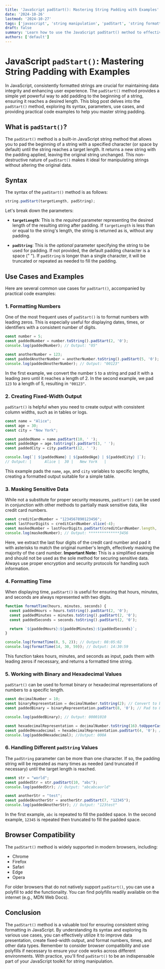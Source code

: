 ```yaml
---
title: 'JavaScript padStart(): Mastering String Padding with Examples'
date: '2024-10-26'
lastmod: '2024-10-27'
tags: ['javascript', 'string manipulation', 'padStart', 'string formatting', 'javascript tutorial', 'web development']
draft: false
summary: 'Learn how to use the JavaScript padStart() method to effectively pad strings with leading characters, ensuring consistent formatting and improved readability. This comprehensive guide covers various use cases with practical code examples.'
authors: ['default']
---
```


# JavaScript `padStart()`: Mastering String Padding with Examples

In JavaScript, consistently formatted strings are crucial for maintaining data integrity and enhancing user experience. The `padStart()` method provides a simple yet powerful way to add padding to the beginning of a string, ensuring it reaches a desired length. This blog post delves into the `padStart()` method, exploring its syntax, parameters, use cases, and providing practical code examples to help you master string padding.

## What is `padStart()`?

The `padStart()` method is a built-in JavaScript string method that allows you to pad the beginning of a string with a specified character (or space by default) until the string reaches a target length. It returns a new string with the padding applied, leaving the original string unchanged. This non-destructive nature of `padStart()` makes it ideal for manipulating strings without altering the original data.

## Syntax

The syntax of the `padStart()` method is as follows:

```javascript
string.padStart(targetLength, padString);
```

Let's break down the parameters:

*   **`targetLength`**: This is the *required* parameter representing the desired length of the resulting string after padding. If `targetLength` is less than or equal to the string's length, the string is returned as is, without any padding.

*   **`padString`**: This is the *optional* parameter specifying the string to be used for padding. If not provided, the default padding character is a space (" "). If `padString` is longer than a single character, it will be truncated or repeated as needed to fill the padding.

## Use Cases and Examples

Here are several common use cases for `padStart()`, accompanied by practical code examples:

### 1. Formatting Numbers

One of the most frequent uses of `padStart()` is to format numbers with leading zeros. This is especially useful for displaying dates, times, or identifiers with a consistent number of digits.

```javascript
const number = 5;
const paddedNumber = number.toString().padStart(2, '0');
console.log(paddedNumber); // Output: "05"

const anotherNumber = 123;
const paddedAnotherNumber = anotherNumber.toString().padStart(5, '0');
console.log(paddedAnotherNumber); // Output: "00123"
```

In the first example, we convert the number `5` to a string and pad it with a leading zero until it reaches a length of 2. In the second example, we pad `123` to a length of 5, resulting in `"00123"`.

### 2. Creating Fixed-Width Output

`padStart()` is helpful when you need to create output with consistent column widths, such as in tables or logs.

```javascript
const name = "Alice";
const age = 30;
const city = "New York";

const paddedName = name.padStart(10, ' ');
const paddedAge = age.toString().padStart(3, ' ');
const paddedCity = city.padStart(12, ' ');

console.log(`| ${paddedName} | ${paddedAge} | ${paddedCity} |`);
// Output: |      Alice |  30 |   New York   |
```

This example pads the `name`, `age`, and `city` variables to specific lengths, creating a formatted output suitable for a simple table.

### 3. Masking Sensitive Data

While not a substitute for proper security measures, `padStart()` can be used in conjunction with other methods to partially mask sensitive data, like credit card numbers.

```javascript
const creditCardNumber = "1234567890123456";
const lastFourDigits = creditCardNumber.slice(-4);
const maskedNumber = lastFourDigits.padStart(creditCardNumber.length, '*');
console.log(maskedNumber); // Output: **************3456
```

Here, we extract the last four digits of the credit card number and pad it with asterisks to match the original number's length, effectively masking the majority of the card number.  **Important Note:** This is a simplified example and should not be used as the sole method for securing sensitive data. Always use proper encryption and security protocols for handling such information.

### 4. Formatting Time

When displaying time, `padStart()` is useful for ensuring that hours, minutes, and seconds are always represented with two digits.

```javascript
function formatTime(hours, minutes, seconds) {
  const paddedHours = hours.toString().padStart(2, '0');
  const paddedMinutes = minutes.toString().padStart(2, '0');
  const paddedSeconds = seconds.toString().padStart(2, '0');

  return `${paddedHours}:${paddedMinutes}:${paddedSeconds}`;
}

console.log(formatTime(8, 5, 2)); // Output: 08:05:02
console.log(formatTime(14, 30, 59)); // Output: 14:30:59
```

This function takes hours, minutes, and seconds as input, pads them with leading zeros if necessary, and returns a formatted time string.

### 5. Working with Binary and Hexadecimal Values

`padStart()` can be used to format binary or hexadecimal representations of numbers to a specific length.

```javascript
const decimalNumber = 10;
const binaryRepresentation = decimalNumber.toString(2); // Convert to binary
const paddedBinary = binaryRepresentation.padStart(8, '0'); // Pad to 8 bits

console.log(paddedBinary); // Output: 00001010

const hexadecimalRepresentation = decimalNumber.toString(16).toUpperCase(); // Convert to Hexadecimal and uppercase
const paddedHexadecimal = hexadecimalRepresentation.padStart(4, '0'); // Pad to 4 chars
console.log(paddedHexadecimal); //Output: 000A
```

### 6.  Handling Different `padString` Values

The `padString` parameter can be more than one character. If so, the padding string will be repeated as many times as needed (and truncated if necessary) until the target length is reached.

```javascript
const str = "world";
const paddedStr = str.padStart(10, "abc");
console.log(paddedStr); // Output: "abcabcaorld"

const anotherStr = "test";
const paddedAnotherStr = anotherStr.padStart(7, "12345");
console.log(paddedAnotherStr); // Output: "123test"
```

In the first example, `abc` is repeated to fill the padded space.  In the second example, `12345` is repeated then truncated to fill the padded space.

## Browser Compatibility

The `padStart()` method is widely supported in modern browsers, including:

*   Chrome
*   Firefox
*   Safari
*   Edge
*   Opera

For older browsers that do not natively support `padStart()`, you can use a polyfill to add the functionality. You can find polyfills readily available on the internet (e.g., MDN Web Docs).

## Conclusion

The `padStart()` method is a valuable tool for ensuring consistent string formatting in JavaScript. By understanding its syntax and exploring its various use cases, you can effectively utilize it to improve data presentation, create fixed-width output, and format numbers, times, and other data types. Remember to consider browser compatibility and use polyfills if necessary to ensure your code works across different environments. With practice, you'll find `padStart()` to be an indispensable part of your JavaScript toolkit for string manipulation.